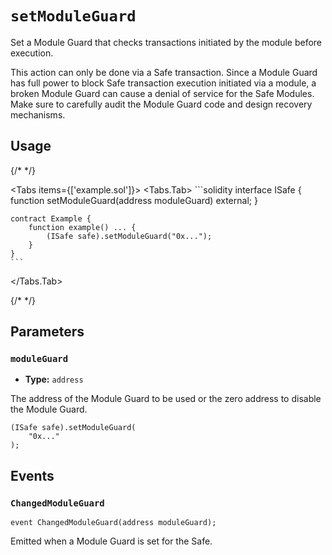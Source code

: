 
# `setModuleGuard`

Set a Module Guard that checks transactions initiated by the module before
execution. 

<Callout type='warning'>
  This action can only be done via a Safe transaction.
</Callout>

<Callout type='error' emoji='🚨'>
  Since a Module Guard has full power to block Safe transaction execution
  initiated via a module, a broken Module Guard can cause a denial of service
  for the Safe Modules. Make sure to carefully audit the Module Guard code and
  design recovery mechanisms.
</Callout>

## Usage

{/* <!-- vale off --> */}

<Tabs items={['example.sol']}>
  <Tabs.Tab>
    ```solidity
    interface ISafe {
        function setModuleGuard(address moduleGuard) external;
    }

    contract Example {
        function example() ... {
            (ISafe safe).setModuleGuard("0x...");
        }
    }
    ```
  </Tabs.Tab>
</Tabs>

{/* <!-- vale on --> */}

## Parameters

### `moduleGuard`

- **Type:** `address`

The address of the Module Guard to be used or the zero address to disable the Module Guard.

```solidity focus=2
(ISafe safe).setModuleGuard(
    "0x..."
);
```

## Events

### `ChangedModuleGuard`

```solidity
event ChangedModuleGuard(address moduleGuard);
```

Emitted when a Module Guard is set for the Safe.
